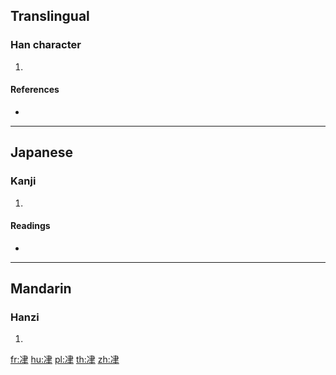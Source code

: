 ==Translingual==

===Han character===
{{Han char|rn=15|rad=冫|as=06|sn=8|four=|canj=IMLQ|ids=⿰冫聿}}

# {{defn|Han|sort=冫06}}

====References====
* {{Han ref|kx=0132.180|dkj=01640|dj=0296.070|hdz=10297.140|uh=51BF|ud=20927}}

----

==Japanese==

===Kanji===
{{ja-kanji|grade=|rs=冫06}}

# {{defn|lang=ja|sort=冫06}}

====Readings====
* {{ja-readings|on=[[せん]] (sen)|kun=[[すすむ]] (susumu)}}

----

==Mandarin==

===Hanzi===
{{cmn-hanzi|pin=[[jiān]] ([[jian1]])|wg=chien<sup>1</sup>}}

# {{defn|lang=cmn|sort=冫06}}

[[fr:冿]]
[[hu:冿]]
[[pl:冿]]
[[th:冿]]
[[zh:冿]]